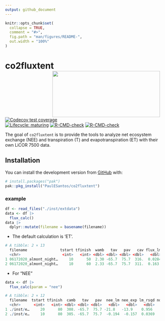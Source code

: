 ```yaml
---
output: github_document
---
```


<!-- README.md is generated from README.Rmd. Please edit that file -->

```r
knitr::opts_chunk$set(
  collapse = TRUE,
  comment = "#>",
  fig.path = "man/figures/README-",
  out.width = "100%"
)
```

# co2fluxtent <a href='https://github.com/PaulESantos/co2fluxtent'><img src='man/figures/tent.jfif' align="right" height="150" width="350" /></a>

<!-- badges: start -->

[![Codecov test coverage](https://codecov.io/gh/r-lib/lifecycle/branch/master/graph/badge.svg)](https://app.codecov.io/gh/r-lib/lifecycle?branch=master)  
[![Lifecycle: maturing](https://img.shields.io/badge/lifecycle-maturing-blue.svg)](https://lifecycle.r-lib.org/articles/stages.html#maturing)
[![R-CMD-check](https://github.com/PaulESantos/co2fluxtent/workflows/R-CMD-check/badge.svg)](https://github.com/PaulESantos/co2fluxtent/actions)
[![R-CMD-check](https://github.com/PaulESantos/co2fluxtent/actions/workflows/R-CMD-check.yaml/badge.svg)](https://github.com/PaulESantos/co2fluxtent/actions/workflows/R-CMD-check.yaml)
<!-- badges: end -->

The goal of  `co2fluxtent` is to provide the tools to analyze net ecosystem exchange (NEE) and transpiration (T) and evapotranspiration (ET) with their own LiCOR 7500 data.

## Installation

You can install the development version from [GitHub](https://github.com/) with:

``` r
# install.packages("pak")
pak::pkg_install("PaulESantos/co2fluxtent")
```

### example
```r
df <- read_files("./inst/extdata")
data <- df |> 
  flux_calc()
data |> 
  dplyr::mutate(filename = basename(filename)) 
```

 - The default calculation is 'ET'.
``` r
# A tibble: 2 × 13
  filename               tstart tfinish  wamb   tav   pav   cav flux_lm flux_nlm lm_rsqd non_linear_sigma aic_lm aic_nlm
  <chr>                   <int>   <int> <dbl> <dbl> <dbl> <dbl>   <dbl>    <dbl>   <dbl>            <dbl>  <dbl>   <dbl>
1 06172020_almont_night…     10      50  2.30 -65.7  75.7  316.  0.0284   0.0241   0.575          0.00530  -311.   -302.
2 06172020_almont_night…     10      60  2.33 -65.7  75.7  311.  0.163    0.144    0.908          0.0145   -289.   -278.
```

- For "NEE"

``` r
data <- df |> 
  flux_calc(param = "nee")
```


```r
# A tibble: 2 × 12
  filename  tstart tfinish  camb   tav   pav  nee_lm nee_exp lm_rsqd non_linear_sigma aic_lm aic_nlm
  <chr>      <int>   <int> <dbl> <dbl> <dbl>   <dbl>   <dbl>   <dbl>            <dbl>  <dbl>   <dbl>
1 ./inst/e…     20      80  308. -65.7  75.7 -21.8   -13.9    0.956             3.00   223.    306. 
2 ./inst/e…     10      80  305. -65.7  75.7  -0.194  -0.157  0.0369            0.364   60.9    61.2
```

